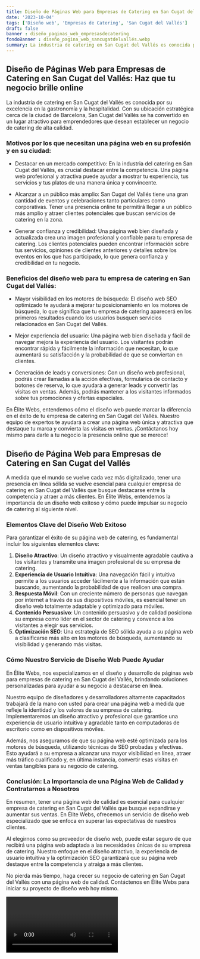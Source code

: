 ```yaml
---
title: Diseño de Páginas Web para Empresas de Catering en San Cugat del Vallés
date: '2023-10-04'
tags: ['Diseño web', 'Empresas de Catering', 'San Cugat del Vallés']
draft: false
banner : diseño_paginas_web_empresasdecatering
fondoBanner : diseño_pagina_web_sancugatdelvallés.webp
summary: La industria de catering en San Cugat del Vallés es conocida por su excelencia en la gastronomía y la hospitalidad. Con su ubicación estratégica cerca de la ciudad de Barcelona, San Cugat del Vallés se ha convertido en un lugar atractivo para emprendedores que desean establecer un negocio de catering de alta calidad.
---
```


## Diseño de Páginas Web para Empresas de Catering en San Cugat del Vallés: Haz que tu negocio brille online

La industria de catering en San Cugat del Vallés es conocida por su excelencia en la gastronomía y la hospitalidad. Con su ubicación estratégica cerca de la ciudad de Barcelona, San Cugat del Vallés se ha convertido en un lugar atractivo para emprendedores que desean establecer un negocio de catering de alta calidad.

### Motivos por los que necesitan una página web en su profesión y en su ciudad:

- Destacar en un mercado competitivo: En la industria del catering en San Cugat del Vallés, es crucial destacar entre la competencia. Una página web profesional y atractiva puede ayudar a mostrar tu experiencia, tus servicios y tus platos de una manera única y convincente.

- Alcanzar a un público más amplio: San Cugat del Vallés tiene una gran cantidad de eventos y celebraciones tanto particulares como corporativas. Tener una presencia online te permitirá llegar a un público más amplio y atraer clientes potenciales que buscan servicios de catering en la zona.

- Generar confianza y credibilidad: Una página web bien diseñada y actualizada crea una imagen profesional y confiable para tu empresa de catering. Los clientes potenciales pueden encontrar información sobre tus servicios, opiniones de clientes anteriores y detalles sobre los eventos en los que has participado, lo que genera confianza y credibilidad en tu negocio.

### Beneficios del diseño web para tu empresa de catering en San Cugat del Vallés:

- Mayor visibilidad en los motores de búsqueda: El diseño web SEO optimizado te ayudará a mejorar tu posicionamiento en los motores de búsqueda, lo que significa que tu empresa de catering aparecerá en los primeros resultados cuando los usuarios busquen servicios relacionados en San Cugat del Vallés.

- Mejor experiencia del usuario: Una página web bien diseñada y fácil de navegar mejora la experiencia del usuario. Los visitantes podrán encontrar rápida y fácilmente la información que necesitan, lo que aumentará su satisfacción y la probabilidad de que se conviertan en clientes.

- Generación de leads y conversiones: Con un diseño web profesional, podrás crear llamadas a la acción efectivas, formularios de contacto y botones de reserva, lo que ayudará a generar leads y convertir las visitas en ventas. Además, podrás mantener a los visitantes informados sobre tus promociones y ofertas especiales.

En Élite Webs, entendemos cómo el diseño web puede marcar la diferencia en el éxito de tu empresa de catering en San Cugat del Vallés. Nuestro equipo de expertos te ayudará a crear una página web única y atractiva que destaque tu marca y convierta las visitas en ventas. ¡Contáctanos hoy mismo para darle a tu negocio la presencia online que se merece!

<GifSeo />

<Cta />

## Diseño de Página Web para Empresas de Catering en San Cugat del Vallés

A medida que el mundo se vuelve cada vez más digitalizado, tener una presencia en línea sólida se vuelve esencial para cualquier empresa de catering en San Cugat del Vallés que busque destacarse entre la competencia y atraer a más clientes. En Élite Webs, entendemos la importancia de un diseño web exitoso y cómo puede impulsar su negocio de catering al siguiente nivel.

### Elementos Clave del Diseño Web Exitoso

Para garantizar el éxito de su página web de catering, es fundamental incluir los siguientes elementos clave:

1. **Diseño Atractivo**: Un diseño atractivo y visualmente agradable cautiva a los visitantes y transmite una imagen profesional de su empresa de catering.
2. **Experiencia de Usuario Intuitiva**: Una navegación fácil y intuitiva permite a los usuarios acceder fácilmente a la información que están buscando, aumentando la probabilidad de que realicen una compra.
3. **Respuesta Móvil**: Con un creciente número de personas que navegan por internet a través de sus dispositivos móviles, es esencial tener un diseño web totalmente adaptable y optimizado para móviles.
4. **Contenido Persuasivo**: Un contenido persuasivo y de calidad posiciona su empresa como líder en el sector de catering y convence a los visitantes a elegir sus servicios.
5. **Optimización SEO**: Una estrategia de SEO sólida ayuda a su página web a clasificarse más alto en los motores de búsqueda, aumentando su visibilidad y generando más visitas.

### Cómo Nuestro Servicio de Diseño Web Puede Ayudar

En Élite Webs, nos especializamos en el diseño y desarrollo de páginas web para empresas de catering en San Cugat del Vallés, brindando soluciones personalizadas para ayudar a su negocio a destacarse en línea.

Nuestro equipo de diseñadores y desarrolladores altamente capacitados trabajará de la mano con usted para crear una página web a medida que refleje la identidad y los valores de su empresa de catering. Implementaremos un diseño atractivo y profesional que garantice una experiencia de usuario intuitiva y agradable tanto en computadoras de escritorio como en dispositivos móviles.

Además, nos aseguramos de que su página web esté optimizada para los motores de búsqueda, utilizando técnicas de SEO probadas y efectivas. Esto ayudará a su empresa a alcanzar una mayor visibilidad en línea, atraer más tráfico cualificado y, en última instancia, convertir esas visitas en ventas tangibles para su negocio de catering.

### Conclusión: La Importancia de una Página Web de Calidad y Contratarnos a Nosotros

En resumen, tener una página web de calidad es esencial para cualquier empresa de catering en San Cugat del Vallés que busque expandirse y aumentar sus ventas. En Élite Webs, ofrecemos un servicio de diseño web especializado que se enfoca en superar las expectativas de nuestros clientes.

Al elegirnos como su proveedor de diseño web, puede estar seguro de que recibirá una página web adaptada a las necesidades únicas de su empresa de catering. Nuestro enfoque en el diseño atractivo, la experiencia de usuario intuitiva y la optimización SEO garantizará que su página web destaque entre la competencia y atraiga a más clientes.

No pierda más tiempo, haga crecer su negocio de catering en San Cugat del Vallés con una página web de calidad. Contáctenos en Élite Webs para iniciar su proyecto de diseño web hoy mismo.

<Video />

<CtaBot job='Empresas de Catering' city='San Cugat del Vallés'/>

<Gmaps query='San Cugat del Vallés+españa+maps' />